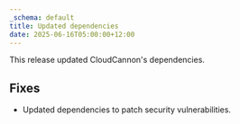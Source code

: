 ```yaml
---
_schema: default
title: Updated dependencies
date: 2025-06-16T05:00:00+12:00
---
```

This release updated CloudCannon's dependencies.

## Fixes

* Updated dependencies to patch security vulnerabilities.